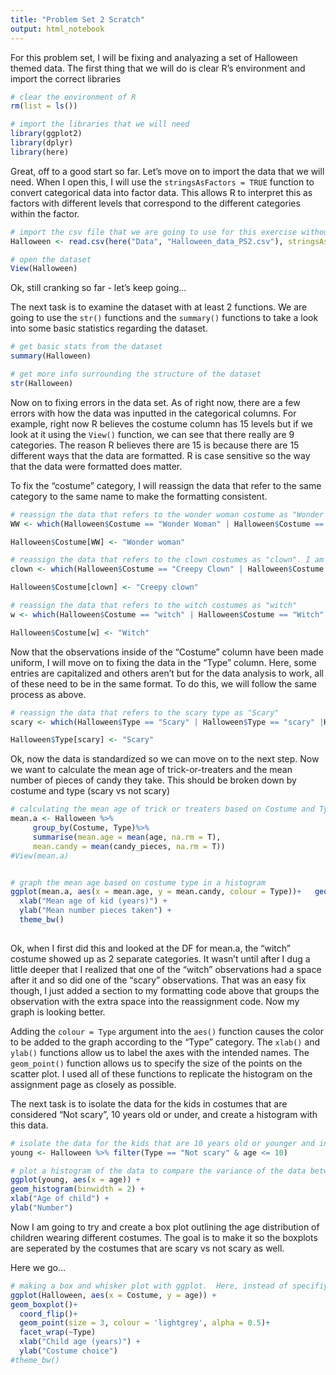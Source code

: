 ```yaml
---
title: "Problem Set 2 Scratch"
output: html_notebook
---
```


For this problem set, I will be fixing and analyazing a set of Halloween themed data.  The first thing that we will do is clear R's environment and import the correct libraries
```r
# clear the environment of R
rm(list = ls())

# import the libraries that we will need
library(ggplot2)
library(dplyr)
library(here)
```

Great, off to a good start so far.  Let's move on to import the data that we will need.  When I open this, I will use the `stringsAsFactors = TRUE` function to convert categorical data into factor data.  This allows R to interpret this as factors with different levels that correspond to the different categories within the factor. 

```r
# import the csv file that we are going to use for this exercise without stringsAsFactors = TRUE
Halloween <- read.csv(here("Data", "Halloween_data_PS2.csv"), stringsAsFactors = TRUE)

# open the dataset
View(Halloween)
```
Ok, still cranking so far - let's keep going...

The next task is to examine the dataset with at least 2 functions.  We are going to use the `str()` functions and the `summary()` functions to take a look into some basic statistics regarding the dataset.

```r
# get basic stats from the dataset
summary(Halloween)

# get more info surrounding the structure of the dataset
str(Halloween)
```
Now on to fixing errors in the data set.  As of right now, there are a few errors with how the data was inputted in the categorical columns.  For example, right now R believes the costume column has 15 levels but if we look at it using the `View()` function, we can see that there really are 9 categories.  The reason R believes there are 15 is because there are 15 different ways that the data are formatted.  R is case sensitive so the way that the data were formatted does matter. 

To fix the "costume" category, I will reassign the data that refer to the same category to the same name to make the formatting consistent. 
```r
# reassign the data that refers to the wonder woman costume as "Wonder Woman"
WW <- which(Halloween$Costume == "Wonder Woman" | Halloween$Costume == "Wonder woman" | Halloween$Costume == "wonder woman")

Halloween$Costume[WW] <- "Wonder woman"

# reassign the data that refers to the clown costumes as "clown". I am choosing to include the "creepy clown" entries in this as well.  
clown <- which(Halloween$Costume == "Creepy Clown" | Halloween$Costume == "clown" | Halloween$Costume == "creepy clown" | Halloween$Costume == "Creepy clown")

Halloween$Costume[clown] <- "Creepy clown"

# reassign the data that refers to the witch costumes as "witch"
w <- which(Halloween$Costume == "witch" | Halloween$Costume == "Witch" | Halloween$Costume =="witch  " )

Halloween$Costume[w] <- "Witch"
```

Now that the observations inside of the "Costume" column have been made uniform, I will move on to fixing the data in the "Type" column. Here, some entries are capitalized and others aren't but for the data analysis to work, all of these need to be in the same format.  To do this, we will follow the same process as above. 

```r
# reassign the data that refers to the scary type as "Scary"
scary <- which(Halloween$Type == "Scary" | Halloween$Type == "scary" |Halloween$Type == "scary ")

Halloween$Type[scary] <- "Scary"
```

Ok, now the data is standardized so we can move on to the next step.  Now we want to calculate the mean age of trick-or-treaters and the mean number of pieces of candy they take.  This should be broken down by costume and type (scary vs not scary)

```r
# calculating the mean age of trick or treaters based on Costume and Type
mean.a <- Halloween %>% 
     group_by(Costume, Type)%>%
     summarise(mean.age = mean(age, na.rm = T),
     mean.candy = mean(candy_pieces, na.rm = T))
#View(mean.a)


# graph the mean age based on costume type in a histogram
ggplot(mean.a, aes(x = mean.age, y = mean.candy, colour = Type))+   geom_point(size = 2) +
  xlab("Mean age of kid (years)") +
  ylab("Mean number pieces taken") +
  theme_bw()
  
```
Ok, when I first did this and looked at the DF for mean.a, the "witch" costume showed up as 2 separate categories.  It wasn't until after I dug a little deeper that I realized that one of the "witch" observations had a space after it and so did one of the "scary" observations.  That was an easy fix though, I just added a section to my formatting code above that groups the observation with the extra space into the reassignment code.  Now my graph is looking better. 

Adding the `colour = Type` argument into the `aes()` function causes the color to be added to the graph according to the "Type" category. The `xlab()` and `ylab()` functions allow us to label the axes with the intended names. The `geom_point()` function allows us to specify the size of the points on the scatter plot.  I used all of these functions to replicate the histogram on the assignment page as closely as possible. 

The next task is to isolate the data for the kids in costumes that are considered "Not scary", 10 years old or under, and create a histogram with this data.

```r
# isolate the data for the kids that are 10 years old or younger and in costumes that are "Not scary"
young <- Halloween %>% filter(Type == "Not scary" & age <= 10)

# plot a histogram of the data to compare the variance of the data between the two locations
ggplot(young, aes(x = age)) +
geom_histogram(binwidth = 2) +
xlab("Age of child") +
ylab("Number")
```
Now I am going to try and create a box plot outlining the age distribution of children wearing different costumes.  The goal is to make it so the boxplots are seperated by the costumes that are scary vs not scary as well.

Here we go...
```r
# making a box and whisker plot with ggplot.  Here, instead of specifiying point, you specify the geom_boxplot to add the boxplot as another layer
ggplot(Halloween, aes(x = Costume, y = age)) +
geom_boxplot()+
  coord_flip()+
  geom_point(size = 3, colour = 'lightgrey', alpha = 0.5)+
  facet_wrap(~Type)
  xlab("Child age (years)") +
  ylab("Costume choice")
#theme_bw()
```


